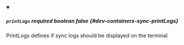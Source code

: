 
<details className="config-field" data-expandable="false" open>
<summary>

##### `printLogs` <span class="config-field-required" data-required="false">required</span> <span class="config-field-type">boolean</span> <span class="config-field-default">false</span> <span class="config-field-enum"></span> {#dev-containers-sync-printLogs}

PrintLogs defines if sync logs should be displayed on the terminal

</summary>



</details>
